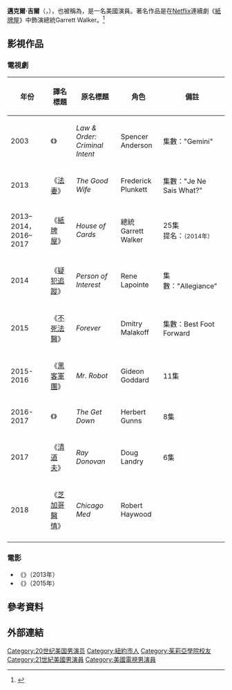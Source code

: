 {{noteTA
|G1=Show
|G2=Movie
|G3=TV
|1=zh-tw:突變實錄; zh-cn:折磨;
}}
{{Infobox person
| name                      = 邁克爾·吉爾<br />Michel Gill
| birth_name                =
| image                     = Michael Gill 2014 (cropped).jpg
|caption = 2014年的吉爾
|image_size = 220px
| birth_date                = {{Birth date and age|mf=yes|1960|4|16}}
| other_names = Michael Gill
| birth_place               = [[美國|美國]][[紐約州|紐約州]][[紐約市|紐約市]]
| occupation                = 演員
| years_active              = 1984年–現在
| spouse                    = {{marriage|{{link-en|Jayne Atkinson|Jayne Atkinson}}|1998}}
| children                  = 1
}}
'''邁克爾·吉爾'''（{{lang-en|Michel Gill}}，{{bd|1960年|4月16日}}），也被稱為{{lang|en|Michael Gill}}，是一名美國演員。著名作品是在[[Netflix|Netflix]]連續劇《[[紙牌屋|紙牌屋]]》中飾演總統Garrett Walker。<ref>{{Cite web |url = http://www.nydailynews.com/news/politics/house-cards-michael-gill-president-article-1.1610014 |title = 'House of Cards' star Michael Gill on being President |author = Leslie Larson |date = 2014-02-11 |publisher = Daily News |language = en |access-date = 2016-10-28 |archive-date = 2020-04-08 |archive-url = https://web.archive.org/web/20200408192105/https://www.nydailynews.com/news/politics/house-cards-michael-gill-president-article-1.1610014 |dead-url = no }}</ref>

== 影視作品 ==
=== 電視劇 ===
{| class="wikitable sortable"
|-
! 年份
! 譯名標題
! 原名標題
! 角色
! class="unsortable"| 備註
|-
| 2003
| 《{{link-en|法律與秩序：犯罪傾向|Law & Order: Criminal Intent}}》
| ''Law & Order: Criminal Intent''
| Spencer Anderson
| 集數："Gemini"
|-
| 2013
| 《[[法妻|法妻]]》
| ''The Good Wife''
| Frederick Plunkett 
| 集數："Je Ne Sais What?"
|-
| 2013–2014，2016–2017
| 《[[紙牌屋|紙牌屋]]》
| ''House of Cards''
| 總統Garrett Walker
| 25集<br />提名：{{link-en|美國演員工會獎電視戲劇類最佳集體演出|Screen Actors Guild Award for Outstanding Performance by an Ensemble in a Drama Series}}<small>（2014年）</small>
|-
| 2014
| 《[[疑犯追蹤|疑犯追蹤]]》
| ''Person of Interest''
| Rene Lapointe
| 集數："Allegiance"
|-
| 2015
| 《[[不死法醫|不死法醫]]》
| ''Forever''
| Dmitry Malakoff
| 集數：Best Foot Forward
|-
| 2015-2016
| 《[[黑客軍團|黑客軍團]]》
| ''Mr. Robot''
| Gideon Goddard
| 11集
|-
| 2016-2017
| 《{{link-en|布朗克斯街頭少年音樂夢|The Get Down}}》
| ''The Get Down''
| Herbert Gunns
| 8集
|-
| 2017
| 《[[清道夫_(電視劇)|清道夫]]》
| ''Ray Donovan''
| Doug Landry
| 6集
|-
| 2018
| 《[[芝加哥醫情|芝加哥醫情]]》
| ''Chicago Med''
| Robert Haywood
|
|-
|}

=== 電影 ===
* 《{{link-en|突變實錄|Afflicted (film)}}》（2013年）
* 《{{link-en|谴责|Condemned (2015 film)}}》（2015年）

== 參考資料 ==
{{Reflist}}

== 外部連結 ==
{{Authority control}}

{{DEFAULTSORT:Gill, Michel}}
[[Category:20世纪美国男演员|Category:20世纪美国男演员]]
[[Category:紐約市人|Category:紐約市人]]
[[Category:茱莉亞學院校友|Category:茱莉亞學院校友]]
[[Category:21世紀美國男演員|Category:21世紀美國男演員]]
[[Category:美國電視男演員|Category:美國電視男演員]]